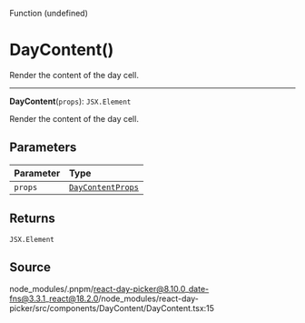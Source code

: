 <SectionTitle>Function (undefined)</SectionTitle>

# DayContent()

<Description>
Render the content of the day cell.
</Description>

---

<a id="undefined" name="undefined"></a>

<SignatureMemberIdentifier>**DayContent**(`props`): `JSX.Element`</SignatureMemberIdentifier>

Render the content of the day cell.

## Parameters

| Parameter | Type |
| :------ | :------ |
| `props` | [`DayContentProps`](/api/main/interfaces/DayContentProps.md) |

## Returns

`JSX.Element`

## Source

node\_modules/.pnpm/react-day-picker@8.10.0\_date-fns@3.3.1\_react@18.2.0/node\_modules/react-day-picker/src/components/DayContent/DayContent.tsx:15
